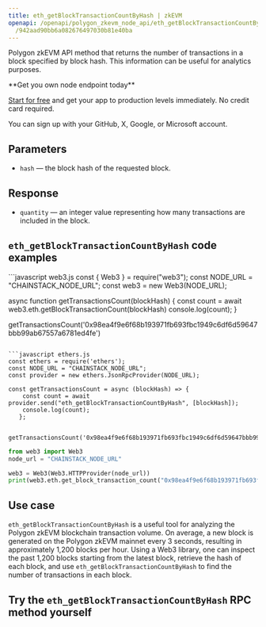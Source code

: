 ---
title: eth_getBlockTransactionCountByHash | zkEVM
openapi: /openapi/polygon_zkevm_node_api/eth_getBlockTransactionCountByHash.json POST
  /942aad90bb6a082676497030b81e40ba
---

Polygon zkEVM API method that returns the number of transactions in a block specified by block hash. This information can be useful for analytics purposes.

<Check>
**Get you own node endpoint today**

[Start for free](https://console.chainstack.com/) and get your app to production levels immediately. No credit card required.

You can sign up with your GitHub, X, Google, or Microsoft account.
</Check>


## Parameters

* `hash` — the block hash of the requested block.

## Response

* `quantity` — an integer value representing how many transactions are included in the block.

## `eth_getBlockTransactionCountByHash` code examples

<CodeGroup>
```javascript web3.js
const { Web3 } = require("web3");
const NODE_URL = "CHAINSTACK_NODE_URL";
const web3 = new Web3(NODE_URL);

async function getTransactionsCount(blockHash) {
  const count = await web3.eth.getBlockTransactionCount(blockHash)
  console.log(count);
}

getTransactionsCount('0x98ea4f9e6f68b193971fb693fbc1949c6df6d59647bbb99ab67557a6781ed4fe')
```

```javascript ethers.js
const ethers = require('ethers');
const NODE_URL = "CHAINSTACK_NODE_URL";
const provider = new ethers.JsonRpcProvider(NODE_URL);

const getTransactionsCount = async (blockHash) => {
    const count = await provider.send("eth_getBlockTransactionCountByHash", [blockHash]);
    console.log(count);
   };

   getTransactionsCount('0x98ea4f9e6f68b193971fb693fbc1949c6df6d59647bbb99ab67557a6781ed4fe');
```

```python web3.py
from web3 import Web3  
node_url = "CHAINSTACK_NODE_URL" 

web3 = Web3(Web3.HTTPProvider(node_url)) 
print(web3.eth.get_block_transaction_count("0x98ea4f9e6f68b193971fb693fbc1949c6df6d59647bbb99ab67557a6781ed4fe"))
```
</CodeGroup>


## Use case

`eth_getBlockTransactionCountByHash` is a useful tool for analyzing the Polygon zkEVM blockchain transaction volume. On average, a new block is generated on the Polygon zkEVM mainnet every 3 seconds, resulting in approximately 1,200 blocks per hour. Using a Web3 library, one can inspect the past 1,200 blocks starting from the latest block, retrieve the hash of each block, and use `eth_getBlockTransactionCountByHash` to find the number of transactions in each block.

## Try the `eth_getBlockTransactionCountByHash` RPC method yourself